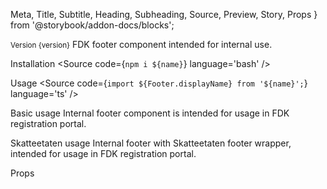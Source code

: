   Meta,
  Title,
  Subtitle,
  Heading,
  Subheading,
  Source,
  Preview,
  Story,
  Props
} from '@storybook/addon-docs/blocks';



<Meta title='Components/Internal footer' />

<Title>Internal footer</Title>
<Subtitle>
  <small>Version {version}</small>
</Subtitle>
<Subtitle>FDK footer component intended for internal use.</Subtitle>

<Heading>Installation</Heading>
<Source code={`npm i ${name}`} language='bash' />

<Heading>Usage</Heading>
<Source code={`import ${Footer.displayName} from '${name}';`} language='ts' />

<Subheading>Basic usage</Subheading>
<Subtitle>
  Internal footer component is intended for usage in FDK registration portal.
</Subtitle>

<Preview>
  <Story name='Basic usage'>
    <Footer />
  </Story>
</Preview>

<Subheading>Skatteetaten usage</Subheading>
<Subtitle>
  Internal footer with Skatteetaten footer wrapper, intended for usage in FDK
  registration portal.
</Subtitle>

<Preview>
  <Story name='Skatteetaten usage'>
    <Footer themeProfile={ThemeProfile.SKE} />
  </Story>
</Preview>

<Heading>Props</Heading>
<Props of={Footer} />
